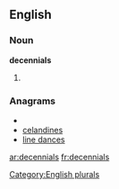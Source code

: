 
==English==

===Noun===
'''decennials'''

# {{plural of|[[decennial]]}}

===Anagrams===
* {{alphagram|acdeeilnns}}
* [[celandines#English|celandines]]
* [[line dances#English|line dances]]


[[Category:English plurals]]

[[ar:decennials]]
[[fr:decennials]]